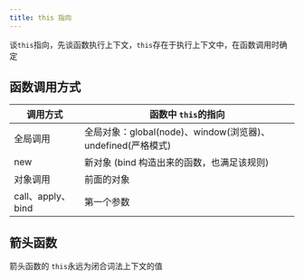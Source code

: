 ```yaml
---
title: this 指向
---
```


谈`this`指向，先谈函数执行上下文，`this`存在于执行上下文中，在函数调用时确定

## 函数调用方式

| 调用方式          | 函数中 `this`的指向                                         |
| ----------------- | ----------------------------------------------------------- |
| 全局调用          | 全局对象：global(node)、window(浏览器)、undefined(严格模式) |
| new               | 新对象 (bind 构造出来的函数，也满足该规则)                  |
| 对象调用          | 前面的对象                                                  |
| call、apply、bind | 第一个参数                                                  |

## 箭头函数

箭头函数的 `this`永远为闭合词法上下文的值
